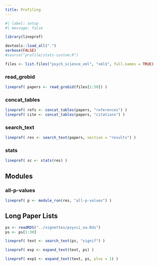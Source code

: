 ```yaml
---
title: Profiling
---
```


```r
#| label: setup
#| message: false

library(lineprof)

devtools::load_all(".")
verbose(FALSE)
#source("profile/stats-custom.R")

files <- list.files("psych_science_xml", "xml$", full.names = TRUE)
```


### read_grobid

```r
lineprof( papers <- read_grobid(files[1:50]) )
```


### concat_tables

```r
lineprof( refs <- concat_tables(papers, "references") )
lineprof( cite <- concat_tables(papers, "citations") )
```

### search_text

```r
lineprof( res <- search_text(papers, section = "results") )
```

### stats

```r
lineprof( sc <- stats(res) )
```

## Modules

### all-p-values

```r
lineprof( p <- module_run(res, "all-p-values") )
```



## Long Paper Lists

```r
ps <- readRDS("../vignettes/psysci_oa.Rds")
ps <- ps[1:30]
```

```r
lineprof( text <- search_text(ps, "signif") )
```

```r
lineprof( exp <- expand_text(text, ps) )
```

```r
lineprof( exp1 <- expand_text(text, ps, plus = 1) )
```



